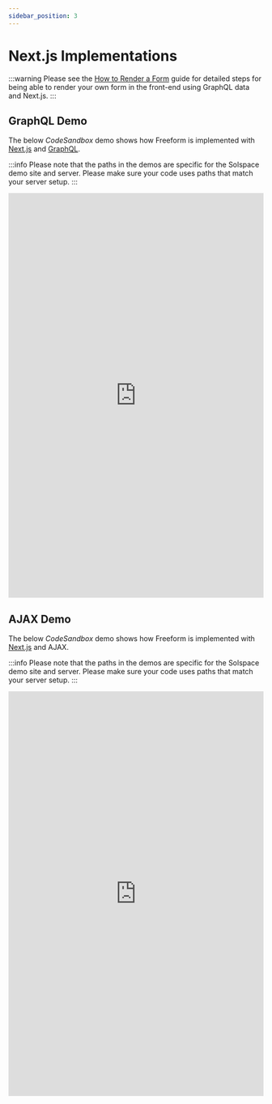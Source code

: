 ```yaml
---
sidebar_position: 3
---
```



# Next.js Implementations

:::warning
Please see the [How to Render a Form](../../headless/graphql.mdx#how-to-render-a-form) guide for detailed steps for being able to render your own form in the front-end using GraphQL data and Next.js.
:::

## GraphQL Demo<BadgeGroup><Badge type="lite" text="Lite" /><Badge type="pro" text="Pro" /></BadgeGroup>

The below _CodeSandbox_ demo shows how Freeform is implemented with [Next.js](https://react.dev/) and [GraphQL](../../headless/graphql.mdx).

:::info
Please note that the paths in the demos are specific for the Solspace demo site and server. Please make sure your code uses paths that match your server setup.
:::

<iframe
  title="Next.js + GraphQL CodeSandbox Demo"
  id="codesandbox-graphql"
  src="https://codesandbox.io/p/github/solspace/craft-freeform-demo-nextjs-graphql/"
  scrolling="yes"
  height="800px"
  width="100%"
  className="app-demo"
  frameborder="0"
></iframe>

## AJAX Demo

The below _CodeSandbox_ demo shows how Freeform is implemented with [Next.js](https://react.dev/) and AJAX.

:::info
Please note that the paths in the demos are specific for the Solspace demo site and server. Please make sure your code uses paths that match your server setup.
:::

<iframe
  title="Next.js + AJAX CodeSandbox Demo"
  id="codesandbox-ajax"
  src="https://codesandbox.io/p/github/solspace/craft-freeform-demo-nextjs-ajax/"
  scrolling="yes"
  height="800px"
  width="100%"
  className="app-demo"
  frameborder="0"
></iframe>

